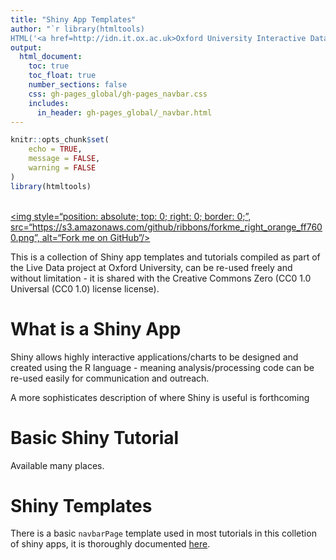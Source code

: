 ```yaml
---
title: "Shiny App Templates"
author: "`r library(htmltools)
HTML('<a href=http://idn.it.ox.ac.uk>Oxford University Interactive Data Network</a>')`"
output: 
  html_document:
    toc: true
    toc_float: true
    number_sections: false
    css: gh-pages_global/gh-pages_navbar.css
    includes:
      in_header: gh-pages_global/_navbar.html
---
```

```r
knitr::opts_chunk$set(
	echo = TRUE,
	message = FALSE,
	warning = FALSE
)
library(htmltools)
```

<a href="https://github.com/ox-it/OxfordIDN_Shiny-App-Templates" target="blank">  
<img style="position: absolute; top: 0; right: 0; border: 0;",
             src="https://s3.amazonaws.com/github/ribbons/forkme_right_orange_ff7600.png",
             alt="Fork me on GitHub"/>
</a>

This is a collection of Shiny app templates and tutorials compiled as part of the Live Data project at Oxford University, can be re-used freely and without limitation - it is shared with the Creative Commons Zero (CC0 1.0 Universal (CC0 1.0) license license).

# What is a Shiny App

Shiny allows highly interactive applications/charts to be designed and created using the R language - meaning analysis/processing code can be re-used easily for communication and outreach.

A more sophisticates description of where Shiny is useful is forthcoming

# Basic Shiny Tutorial

Available many places.

# Shiny Templates

There is a basic `navbarPage` template used in most tutorials in this colletion of shiny apps, it is thoroughly documented <a href="/OxfordIDN_Shiny-App-Templates/Layouts/navbarPage">here</a>.


